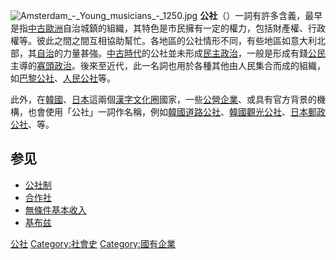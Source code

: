 {{Unreferenced|time=2020-10-04T10:38:04+00:00}}
[[File:Amsterdam_-_Young_musicians_-_1250.jpg|thumb]]
'''公社'''（{{lang-en|Commune}}）一詞有許多含義，最早是指[[中古歐洲|中古歐洲]]自治城鎮的組織，其特色是市民擁有一定的權力，包括財產權、行政權等。彼此之間之間互相協助幫忙。各地區的公社情形不同，有些地區如意大利北部，其[[自治|自治]]的力量甚強。[[中古時代|中古時代]]的公社並未形成[[民主政治|民主政治]]，一般是形成有錢[[公民|公民]]主導的[[寡頭政治|寡頭政治]]。後來至近代，此一名詞也用於各種其他由人民集合而成的組織，如[[巴黎公社|巴黎公社]]、[[人民公社|人民公社]]等。

此外，在[[韓國|韓國]]、[[日本|日本]]這兩個[[漢字文化圈|漢字文化圈]]國家，一些[[公營企業|公營企業]]、或具有官方背景的機構，也會使用「公社」一詞作名稱，例如[[韓國道路公社|韓國道路公社]]、[[韓國觀光公社|韓國觀光公社]]、[[日本郵政公社|日本郵政公社]]、{{link-ja|地方道路公社|地方道路公社}}等。

==参见==
*[[公社制|公社制]]
*[[合作社|合作社]]
* [[無條件基本收入|無條件基本收入]]
* [[基布兹|基布兹]]

{{Authority control}}
{{hist-stub}}

[[Category:公社|]]
[[Category:社會史|Category:社會史]]
[[Category:國有企業|Category:國有企業]]